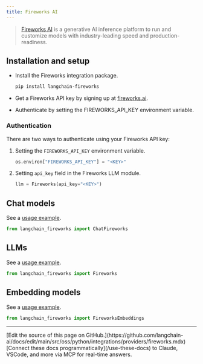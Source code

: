 ```yaml
---
title: Fireworks AI
---
```


>[Fireworks AI](https://fireworks.ai) is a generative AI inference platform to run and
> customize models with industry-leading speed and production-readiness.



## Installation and setup

- Install the Fireworks integration package.

  ```bash
  pip install langchain-fireworks
  ```

- Get a Fireworks API key by signing up at [fireworks.ai](https://fireworks.ai).
- Authenticate by setting the FIREWORKS_API_KEY environment variable.

### Authentication

There are two ways to authenticate using your Fireworks API key:

1.  Setting the `FIREWORKS_API_KEY` environment variable.

    ```python
    os.environ["FIREWORKS_API_KEY"] = "<KEY>"
    ```

2.  Setting `api_key` field in the Fireworks LLM module.

    ```python
    llm = Fireworks(api_key="<KEY>")
    ```
## Chat models

See a [usage example](/oss/python/integrations/chat/fireworks).

```python
from langchain_fireworks import ChatFireworks
```
## LLMs

See a [usage example](/oss/python/integrations/llms/fireworks).

```python
from langchain_fireworks import Fireworks
```
## Embedding models

See a [usage example](/oss/python/integrations/text_embedding/fireworks).

```python
from langchain_fireworks import FireworksEmbeddings
```

---

<Callout icon="pen-to-square" iconType="regular">
    [Edit the source of this page on GitHub.](https://github.com/langchain-ai/docs/edit/main/src/oss/python/integrations/providers/fireworks.mdx)
</Callout>
<Tip icon="terminal" iconType="regular">
    [Connect these docs programmatically](/use-these-docs) to Claude, VSCode, and more via MCP for    real-time answers.
</Tip>
